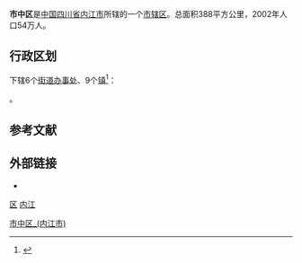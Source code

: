 {{Infobox China County
|name = 市中区
|Belong = [[四川省|四川省]][[内江市|内江市]]
}}

'''市中区'''是[[中国|中国]][[四川省|四川省]][[内江市|内江市]]所辖的一个[[市辖区|市辖区]]。总面积388平方公里，2002年人口54万人。

== 行政区划 ==
{{PAGENAMEBASE}}下辖6个[[街道办事处|街道办事处]]、9个[[行政建制镇|镇]]<ref>{{PRC admin/ref sgc|51/10/02}}</ref>：

{{PRC admin/children|51/10/02}}。

== 参考文献 ==
{{reflist}}

== 外部链接 ==
* {{Official website|http://www.neijiangshizhongqu.gov.cn/|name=内江市市中区人民政府}}

{{Sichuan-stub}}
{{内江市市中区行政区划}}
{{内江市行政区划}}
{{四川行政区划}}

[[Category:市中区_(内江市)|]]
[[category:内江区县|区]]
[[category:四川市辖区|内江]]